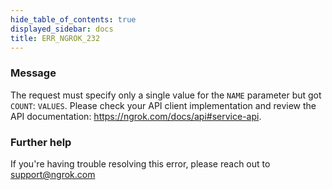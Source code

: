 ```yaml
---
hide_table_of_contents: true
displayed_sidebar: docs
title: ERR_NGROK_232
---
```


### Message

The request must specify only a single value for the `NAME` parameter but got `COUNT`: `VALUES`. Please check your API client implementation and review the API documentation: https://ngrok.com/docs/api#service-api.

<ErrorDetails />

### Further help

If you're having trouble resolving this error, please reach out to [support@ngrok.com](mailto:support@ngrok.com?subject=Help%20with%20ERR_NGROK_232)
